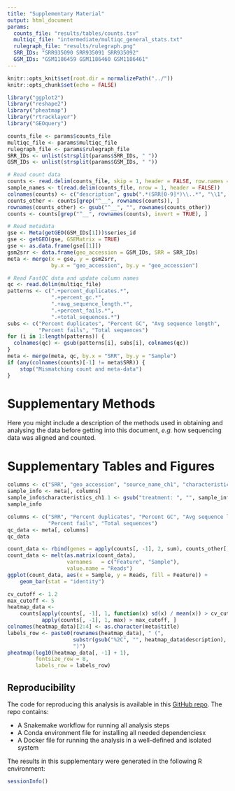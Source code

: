 ```yaml
---
title: "Supplementary Material"
output: html_document
params:
  counts_file: "results/tables/counts.tsv"
  multiqc_file: "intermediate/multiqc_general_stats.txt"
  rulegraph_file: "results/rulegraph.png"
  SRR_IDs: "SRR935090 SRR935091 SRR935092"
  GSM_IDs: "GSM1186459 GSM1186460 GSM1186461"
---
```


```r
knitr::opts_knit$set(root.dir = normalizePath("../"))
knitr::opts_chunk$set(echo = FALSE)
```

```r
library("ggplot2")
library("reshape2")
library("pheatmap")
library("rtracklayer")
library("GEOquery")
```

```r
counts_file <- params$counts_file
multiqc_file <- params$multiqc_file
rulegraph_file <- params$rulegraph_file
SRR_IDs <- unlist(strsplit(params$SRR_IDs, " "))
GSM_IDs <- unlist(strsplit(params$GSM_IDs, " "))
```

```r
# Read count data
counts <- read.delim(counts_file, skip = 1, header = FALSE, row.names = 1)
sample_names <- t(read.delim(counts_file, nrow = 1, header = FALSE))
colnames(counts) <- c("description", gsub(".*(SRR[0-9]*)\\..*", "\\1", sample_names))
counts_other <- counts[grep("^__", rownames(counts)), ]
rownames(counts_other) <- gsub("^__", "", rownames(counts_other))
counts <- counts[grep("^__", rownames(counts), invert = TRUE), ]

# Read metadata
gse <- Meta(getGEO(GSM_IDs[1]))$series_id
gse <- getGEO(gse, GSEMatrix = TRUE)
gse <- as.data.frame(gse[[1]])
gsm2srr <- data.frame(geo_accession = GSM_IDs, SRR = SRR_IDs)
meta <- merge(x = gse, y = gsm2srr,
              by.x = "geo_accession", by.y = "geo_accession")

# Read FastQC data and update column names
qc <- read.delim(multiqc_file)
patterns <- c(".+percent_duplicates.*",
              ".+percent_gc.*",
              ".+avg_sequence_length.*",
              ".+percent_fails.*",
              ".+total_sequences.*")
subs <- c("Percent duplicates", "Percent GC", "Avg sequence length",
          "Percent fails", "Total sequences")
for (i in 1:length(patterns)) {
  colnames(qc) <- gsub(patterns[i], subs[i], colnames(qc))
}
meta <- merge(meta, qc, by.x = "SRR", by.y = "Sample")
if (any(colnames(counts)[-1] != meta$SRR)) {
    stop("Mismatching count and meta-data")
}
```

# Supplementary Methods

Here you might include a description of the methods used in obtaining and
analysing the data before getting into this document, *e.g.* how sequencing data
was aligned and counted.

# Supplementary Tables and Figures

```r
columns <- c("SRR", "geo_accession", "source_name_ch1", "characteristics_ch1.1")
sample_info <- meta[, columns]
sample_info$characteristics_ch1.1 <- gsub("treatment: ", "", sample_info$characteristics_ch1.1)
sample_info
```

```r
columns <- c("SRR", "Percent duplicates", "Percent GC", "Avg sequence length",
             "Percent fails", "Total sequences")
qc_data <- meta[, columns]
qc_data
```

```r
count_data <- rbind(genes = apply(counts[, -1], 2, sum), counts_other[, -1])
count_data <- melt(as.matrix(count_data),
                   varnames   = c("Feature", "Sample"),
                   value.name = "Reads")
ggplot(count_data, aes(x = Sample, y = Reads, fill = Feature)) +
    geom_bar(stat = "identity")
```

```r
cv_cutoff <- 1.2
max_cutoff <- 5
heatmap_data <-
    counts[apply(counts[, -1], 1, function(x) sd(x) / mean(x)) > cv_cutoff &
           apply(counts[, -1], 1, max) > max_cutoff, ]
colnames(heatmap_data)[2:4] <- as.character(meta$title)
labels_row <- paste0(rownames(heatmap_data), " (",
                     substr(gsub("%2C", "", heatmap_data$description), 1, 50),
                     ")")
pheatmap(log10(heatmap_data[, -1] + 1),
         fontsize_row = 8,
         labels_row = labels_row)
```

## Reproducibility

The code for reproducing this analysis is available in this [GitHub repo](https://github.com/NBISweden/workshop-reproducible-research/tree/master/docker).
The repo contains:

* A Snakemake workflow for running all analysis steps
* A Conda environment file for installing all needed dependenciesx
* A Docker file for running the analysis in a well-defined and isolated system

The results in this supplementary were generated in the following R environment:

```r
sessionInfo()
```

